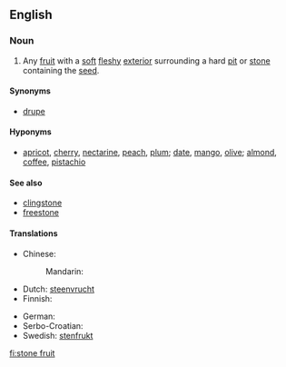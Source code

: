 {{wikipedia|Drupe}}
==English==

===Noun===
{{en-noun|sg=[[stone]] [[fruit]]}}

# Any [[fruit]] with a [[soft]] [[fleshy]] [[exterior]] surrounding a hard [[pit]] or [[stone]] containing the [[seed]].

====Synonyms====
* [[drupe]]

====Hyponyms====
*[[apricot]], [[cherry]], [[nectarine]], [[peach]], [[plum]]; [[date]], [[mango]], [[olive]]; [[almond]], [[coffee]], [[pistachio]]

====See also====
*[[clingstone]]
*[[freestone]]

====Translations====
{{trans-top|fruit with soft flesh and a hard pit}}
* Chinese:
*: Mandarin: {{t-|cmn|核果|tr=héguǒ|sc=Hani}}
* Dutch: [[steenvrucht]] {{f}}
* Finnish: {{t+|fi|luumarja}}
{{trans-mid}}
* German: {{t+|de|Steinfrucht|f}}
* Serbo-Croatian: {{tø|sh|koštunica|xs=Serbo-Croatian}}
* Swedish: [[stenfrukt]] {{c}}
{{trans-bottom}}

[[fi:stone fruit]]